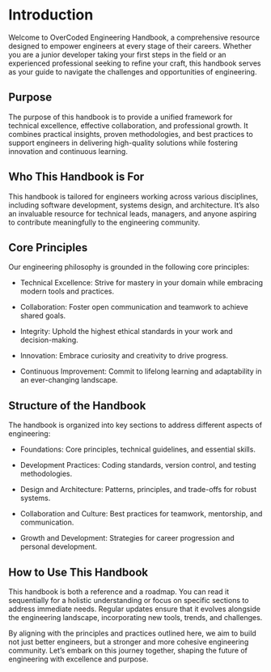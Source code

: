 # Introduction

Welcome to OverCoded Engineering Handbook, a comprehensive resource designed to empower engineers at every stage of their careers. Whether you are a junior developer taking your first steps in the field or an experienced professional seeking to refine your craft, this handbook serves as your guide to navigate the challenges and opportunities of engineering.

## Purpose

The purpose of this handbook is to provide a unified framework for technical excellence, effective collaboration, and professional growth. It combines practical insights, proven methodologies, and best practices to support engineers in delivering high-quality solutions while fostering innovation and continuous learning.

## Who This Handbook is For

This handbook is tailored for engineers working across various disciplines, including software development, systems design, and architecture. It’s also an invaluable resource for technical leads, managers, and anyone aspiring to contribute meaningfully to the engineering community.

## Core Principles

Our engineering philosophy is grounded in the following core principles:

- Technical Excellence: Strive for mastery in your domain while embracing modern tools and practices.

- Collaboration: Foster open communication and teamwork to achieve shared goals.

- Integrity: Uphold the highest ethical standards in your work and decision-making.

- Innovation: Embrace curiosity and creativity to drive progress.

- Continuous Improvement: Commit to lifelong learning and adaptability in an ever-changing landscape.

## Structure of the Handbook

The handbook is organized into key sections to address different aspects of engineering:

- Foundations: Core principles, technical guidelines, and essential skills.

- Development Practices: Coding standards, version control, and testing methodologies.

- Design and Architecture: Patterns, principles, and trade-offs for robust systems.

- Collaboration and Culture: Best practices for teamwork, mentorship, and communication.

- Growth and Development: Strategies for career progression and personal development.

## How to Use This Handbook

This handbook is both a reference and a roadmap. You can read it sequentially for a holistic understanding or focus on specific sections to address immediate needs. Regular updates ensure that it evolves alongside the engineering landscape, incorporating new tools, trends, and challenges.

By aligning with the principles and practices outlined here, we aim to build not just better engineers, but a stronger and more cohesive engineering community. Let’s embark on this journey together, shaping the future of engineering with excellence and purpose.

